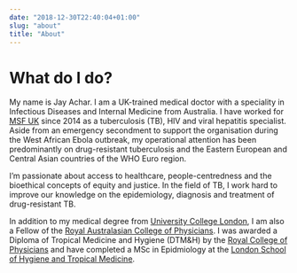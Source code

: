 ```yaml
---
date: "2018-12-30T22:40:04+01:00"
slug: "about"
title: "About"
---
```

# What do I do?

My name is Jay Achar. I am a UK-trained medical doctor with a speciality in Infectious Diseases and Internal Medicine from Australia. I have worked for [MSF UK](http://www.msf.org.uk) since 2014 as a tuberculosis (TB), HIV and viral hepatitis specialist. Aside from an emergency secondment to support the organisation during the West African Ebola outbreak, my operational attention has been predominantly on drug-resistant tuberculosis and the Eastern European and Central Asian  countries of the WHO Euro region. 

I'm passionate about access to healthcare, people-centredness and the bioethical concepts of equity and justice. In the field of TB, I work hard to improve our knowledge on the epidemiology, diagnosis and treatment of drug-resistant TB. 

In addition to my medical degree from <a href="http://www.ucl.ac.uk/" target="_blank">University College London</a>, I am also a Fellow of the <a href="https://www.racp.edu.au" target="_blank">Royal Australasian College of Physicians</a>. I was awarded a Diploma of Tropical Medicine and Hygiene (DTM&H) by the <a href="https://www.rcplondon.ac.uk" target="_blank">Royal College of Physicians</a> and have completed a MSc in Epidmiology at the <a href="https://www.lshtm.ac.uk" target="_blank">London School of Hygiene and Tropical Medicine</a>. 